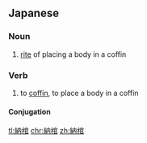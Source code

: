 ==Japanese==
{{ja-kanjitab|のう|かん|yomi=on}}

===Noun===
{{ja-noun|のうかん}}

# [[rite]] of placing a body in a coffin

===Verb===
{{ja-verb-suru|tr=trans|のうかん}}

# to [[coffin]], to place a body in a coffin
#: {{ja-usex|亡くなった方を納棺する|なくなった かた を のうかん する|place the deceased person in a coffin}}

====Conjugation====
{{ja-suru|のうかん}}

[[tl:納棺]]
[[chr:納棺]]
[[zh:納棺]]